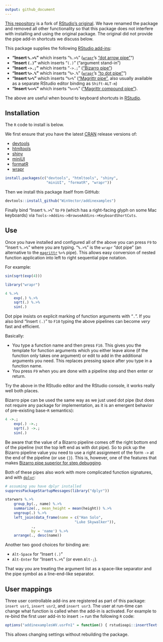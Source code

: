 ```yaml
---
output: github_document
---
```


<!-- README.md is generated from README.Rmd. Please edit that file -->


[This repository](https://github.com/WinVector/addinexamplesWV) is a fork of [RStudio's original](https://github.com/rstudio/addinexamples). 
We have renamed the package and removed all other functionality so that this package
does not interfere with installing and using the original package.  The original did not provide
the pipe add-in shortcuts we discuss below.

This package supplies the following [RStudio add-ins](https://rstudio.github.io/rstudioaddins/):

  * **"Insert `%.>%`"** which inserts "`%.>%`" ([`wrapr`](https://winvector.github.io/wrapr/)'s  ["dot arrow pipe"](https://winvector.github.io/wrapr/articles/dot_pipe.html)")
  * **"Insert `(.)`"** which inserts "`(.)`" ("argument stand-in")
  * **"Insert `->.;`"** which inserts "`->.;`" (["Bizarro pipe"](http://www.win-vector.com/blog/2016/12/magrittrs-doppelganger/)) 
   * **"Insert `%>.%`"** which inserts "`%>.%`" ([`wrapr`](https://winvector.github.io/wrapr/)'s  ["to dot pipe"](https://winvector.github.io/wrapr/reference/grapes-greater-than-.-grapes.html)")
  * **"Insert `%>%`"** which inserts "`%>%`" (["Magrittr pipe"](https://CRAN.R-project.org/package=magrittr), also usually available as a separate RStudio editor binding as `Shift-ALT-m`)
  * **"Insert `%<>%`"** which inserts "`%<>%`" (["Magrittr compound pipe"](https://CRAN.R-project.org/package=magrittr)).
  
The above are useful when bound to keyboard shortcuts in [RStudio](https://www.rstudio.com/products/RStudio/).


Installation
------------

The `R` code to install is below.

We first ensure that you have the latest [CRAN](https://cran.r-project.org) release versions of:

  * [devtools](https://github.com/hadley/devtools)
  * [htmltools](https://github.com/rstudio/htmltools)
  * [shiny](https://github.com/rstudio/shiny)
  * [miniUI](https://github.com/rstudio/miniUI)
  * [formatR](https://CRAN.R-project.org/package=formatR)
  * [wrapr](https://CRAN.R-project.org/package=wrapr)


```r
install.packages(c("devtools", "htmltools", "shiny", 
                   "miniUI", "formatR", "wrapr"))
```

Then we install this package itself from GitHub:

```r
devtools::install_github("WinVector/addinexamples")
```

Finally bind "Insert `%.>%`" to
`F9` (which has a right-facing glyph on some Mac keyboards) via `Tools->Addins->BrowseAddins->KeyboardShortCuts`.

Use
---

Once you have installed and configured all of the above you can press `F9` to "Insert `%.>%`"
where you are typing.  "`%.>%`" is the `wrapr` "dot pipe" (an alternative to the [`magrittr`](https://CRAN.R-project.org/package=magrittr) `%>%` pipe).  This allows 
easy conversion of nested function application into left to right sequential pipe notation.

For example:

```r
sin(sqrt(exp(4)))

library("wrapr")

4 %.>%
	exp(.) %.>%
	sqrt(.) %.>%
	sin(.)
```

Dot pipe insists on explicit marking of function arguments with "`.`".
If you also bind "Insert `(.)`" to `F10` typing the above pipelines can become
*very* fast and efficient.  

Basically:

  * You type a function name and then press `F10`.  This gives you the template for function arguments which you either leave alone (if the function only takes one argument) or edit to add in the additional arguments you need.  This replaces pressing space after you type in a function name.
  * You press `F9` when you are done with a pipeline step and then enter or return.

Try the above in the RStudio editor and the RStudio console, it works really well both places.

Bizarro pipe can be used the same way as we just used dot pipe (but does not require any package for implementation, 
as it is an emergent behavior of pre-existing base-`R` semantics):

```r
4 ->.;
	exp(.) ->.;
	sqrt(.) ->.;
	sin(.)
```

Be aware that the value of a Bizarro pipeline comes off the right bottom end of the pipeline (not the
top left end as with dot pipe). So to pick up the Bizarro pipeline value you need to use a right assignment 
of the form `->` at the end of the pipeline (or use `{}`).  This is, however, one of the features that makes
[Bizarro pipe superior for step debugging](http://www.win-vector.com/blog/2017/01/using-the-bizarro-pipe-to-debug-magrittr-pipelines-in-r/).

Both of these pipes also work with more complicated function signatures, and with [`dplyr`](https://CRAN.R-project.org/package=dplyr):

```r
# assuming you have dplyr installed
suppressPackageStartupMessages(library("dplyr"))

starwars %.>%
	group_by(., name) %.>%
	summarize(., mean_height = mean(height)) %.>%
	ungroup(.) %.>%
	left_join(data_frame(name = c("Han Solo", 
                                "Luke Skywalker")), 
            ., 
            by = 'name') %.>%
	arrange(., desc(name))
```

Another two good choices for binding are:

  * `Alt-Space` for "Insert `(.)`"
  * `Alt-Enter` for "Insert `%.>%`" (or even `Alt-;`).

That way you are treating the argument list as a space-like separator and the pipe
symbol as a line-end-like separator.

User mappings
-------------

Three user controllable add-ins are registered as part of this package: `insert usr1`,
`insert usr2`, and `insert usr3`.  The user at run-time can change what function is
called when the add-in is activated.  For example to re-bind the first user add-in
to insert `:=` run the following `R` code:

```r
options("addinexamplesWV.usrFn1" = function() { rstudioapi::insertText(" := ") })
```

This allows changing settings without rebuilding the package.


